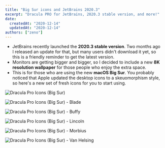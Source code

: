 ```yaml
---
title: "Big Sur icons and JetBrains 2020.3"
excerpt: "Dracula PRO for JetBrains, 2020.3 stable version, and more!"
date:
  createdAt: "2020-12-14"
  updatedAt: "2020-12-14"
authors: ["zeno"]
---
```


- JetBrains recently launched the **2020.3 stable version**. Two months ago I released an update for that, but many users didn't download it yet, so this is a friendly reminder to get the latest version.
- Monitors are getting bigger and bigger, so I decided to include a new **8K resolution wallpaper** for those people who enjoy the extra space.
- This is for those who are using the new **macOS Big Sur**. You probably noticed that Apple updated the desktop icons to a skeuomorphism style, so here's a new set of fresh icons for you to start using.

![Dracula Pro Icons (Big Sur)](/images/logs/big-sur-icons-and-jetbrains-2020.3-a.jpg)

![Dracula Pro Icons (Big Sur) - Blade](/images/logs/big-sur-icons-and-jetbrains-2020.3-b.jpg)

![Dracula Pro Icons (Big Sur) - Buffy](/images/logs/big-sur-icons-and-jetbrains-2020.3-c.jpg)

![Dracula Pro Icons (Big Sur) - Lincoln](/images/logs/big-sur-icons-and-jetbrains-2020.3-d.jpg)

![Dracula Pro Icons (Big Sur) - Morbius](/images/logs/big-sur-icons-and-jetbrains-2020.3-e.jpg)

![Dracula Pro Icons (Big Sur) - Van Helsing](/images/logs/big-sur-icons-and-jetbrains-2020.3-f.jpg)
